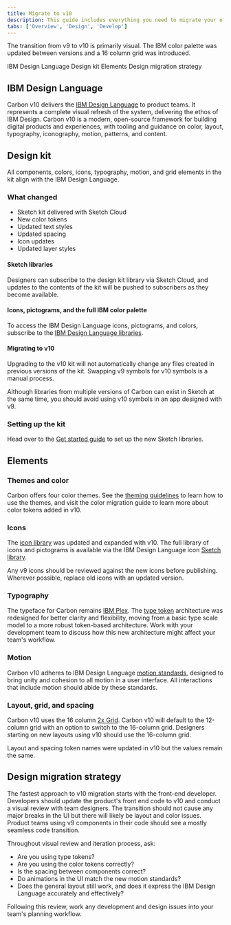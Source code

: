 ```yaml
---
title: Migrate to v10
description: This guide includes everything you need to migrate your offering from an earlier version of Carbon to v10.
tabs: ['Overview', 'Design', 'Develop']
---
```


<PageDescription>

The transition from v9 to v10 is primarily visual. The IBM color palette was updated between versions and a 16 column grid was introduced.

</PageDescription>

<AnchorLinks>

<AnchorLink>IBM Design Language</AnchorLink>
<AnchorLink>Design kit</AnchorLink>
<AnchorLink>Elements</AnchorLink>
<AnchorLink>Design migration strategy</AnchorLink>

</AnchorLinks>

## IBM Design Language

Carbon v10 delivers the [IBM Design Language](https://www.ibm.com/design/language/) to product teams. It represents a complete visual refresh of the system, delivering the ethos of IBM Design. Carbon v10 is a modern, open-source framework for building digital products and experiences, with tooling and guidance on color, layout, typography, iconography, motion, patterns, and content.

## Design kit

All components, colors, icons, typography, motion, and grid elements in the kit align with the IBM Design Language.

### What changed

- Sketch kit delivered with Sketch Cloud
- New color tokens
- Updated text styles
- Updated spacing
- Icon updates
- Updated layer styles

#### Sketch libraries

Designers can subscribe to the design kit library via Sketch Cloud, and updates to the contents of the kit will be pushed to subscribers as they become available.

#### Icons, pictograms, and the full IBM color palette

To access the IBM Design Language icons, pictograms, and colors, subscribe to the [IBM Design Language libraries](/resources#color-grid-and-icons).

#### Migrating to v10

Upgrading to the v10 kit will not automatically change any files created in previous versions of the kit. Swapping v9 symbols for v10 symbols is a manual process.

Although libraries from multiple versions of Carbon can exist in Sketch at the same time, you should avoid using v10 symbols in an app designed with v9.

### Setting up the kit

Head over to the [Get started guide](/get-started/design/sketch#get-the-kit) to set up the new Sketch libraries.

## Elements

### Themes and color

Carbon offers four color themes. See the [theming guidelines](/guidelines/color/overview#themes) to learn how to use the themes, and visit the color migration guide to learn more about color tokens added in v10.

<Row>
<Column colLg={4} colMd={4} noGutterSm>
<ResourceCard
    subTitle="Migrating color"
    href="https://github.com/carbon-design-system/carbon/blob/master/docs/migration/10.x-color.md"
    >

<MdxIcon name="github" />

  </ResourceCard>
</Column>
</Row>

### Icons

The [icon library](/guidelines/icons/library) was updated and expanded with v10. The full library of icons and pictograms is available via the IBM Design Language icon [Sketch library](/guidelines/icons/usage#resources).

Any v9 icons should be reviewed against the new icons before publishing. Wherever possible, replace old icons with an updated version.

<Row>
<Column colLg={4} colMd={4} noGutterSm>
<ResourceCard
    subTitle="Icon migration"
    href="https://github.com/carbon-design-system/carbon/blob/master/docs/migration/10.x-icons.md"
    >

<MdxIcon name="github" />

  </ResourceCard>
</Column>
</Row>

### Typography

The typeface for Carbon remains [IBM Plex](/guidelines/typography/overview/#typeface:-ibm-plex). The [type token](/guidelines/typography/overview#type-tokens-and-sets) architecture was redesigned for better clarity and flexibility, moving from a basic type scale model to a more robust token-based architecture. Work with your development team to discuss how this new architecture might affect your team's workflow.

<Row>
<Column colLg={4} colMd={4} noGutterSm>
<ResourceCard
    subTitle="Type migration"
    href="https://github.com/carbon-design-system/carbon/blob/master/docs/migration/10.x-type.md"
    >

<MdxIcon name="github" />

  </ResourceCard>
</Column>
</Row>

### Motion

Carbon v10 adheres to IBM Design Language [motion standards](/guidelines/motion/basics), designed to bring unity and cohesion to all motion in a user interface. All interactions that include motion should abide by these standards.

### Layout, grid, and spacing

Carbon v10 uses the 16 column [2x Grid](/guidelines/2x-grid/basics). Carbon v10 will default to the 12-column grid with an option to switch to the 16-column grid. Designers starting on new layouts using v10 should use the 16-column grid.

Layout and spacing token names were updated in v10 but the values remain the same.

<Row>
<Column colLg={4} colMd={4} noGutterSm>
<ResourceCard
    subTitle="Layout migration"
    href="https://github.com/carbon-design-system/carbon/blob/master/docs/migration/10.x-layout.md#migrating"
    >

<MdxIcon name="github" />

  </ResourceCard>
</Column>
</Row>

## Design migration strategy

The fastest approach to v10 migration starts with the front-end developer. Developers should update the product's front end code to v10 and conduct a visual review with team designers. The transition should not cause any major breaks in the UI but there will likely be layout and color issues. Product teams using v9 components in their code should see a mostly seamless code transition.

Throughout visual review and iteration process, ask:

- Are you using type tokens?
- Are you using the color tokens correctly?
- Is the spacing between components correct?
- Do animations in the UI match the new motion standards?
- Does the general layout still work, and does it express the IBM Design Language accurately and effectively?

Following this review, work any development and design issues into your team's planning workflow.
